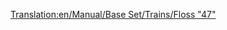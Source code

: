 [[Translation:en/Manual/Base Set/Trains/Floss "47"]]
{{it/Treni|Image=[[File:en/Floss47.png]]
|Name=Floss "47"
|Cost=€ 42.186
|Speed=160 km/h (100 mph)
|Weight=112 t
|Power=2.580 hp (1.924 kW)
|Annual=€ 4.264
|Designed=1962
|Lifespan=22
|Capacity=N/A
|Description=Lo splendido motore di questa locomotiva lascerà chiunque, sia abituato a [[it/Manual/Base Set/Trains/UU "37"|UU "37"]], stupito per la sua potenza e velocità. Anche se piuttosto costoso, supera di gran lunga le capacità dei suoi predecessori ed è probabilmente il migliore dei motori diesel.
|Real-life=[http://en.wikipedia.org/wiki/British_Rail_Class_47 British Rail Class 47]
}}